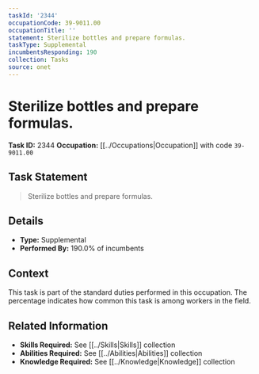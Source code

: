 ```yaml
---
taskId: '2344'
occupationCode: 39-9011.00
occupationTitle: ''
statement: Sterilize bottles and prepare formulas.
taskType: Supplemental
incumbentsResponding: 190
collection: Tasks
source: onet
---
```

# Sterilize bottles and prepare formulas.

**Task ID:** 2344
**Occupation:** [[../Occupations|Occupation]] with code `39-9011.00`

## Task Statement

> Sterilize bottles and prepare formulas.

## Details

- **Type:** Supplemental
- **Performed By:** 190.0% of incumbents

## Context

This task is part of the standard duties performed in this occupation. The percentage indicates how common this task is among workers in the field.

## Related Information

- **Skills Required:** See [[../Skills|Skills]] collection
- **Abilities Required:** See [[../Abilities|Abilities]] collection
- **Knowledge Required:** See [[../Knowledge|Knowledge]] collection
